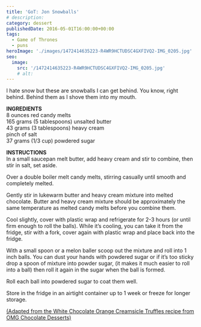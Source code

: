 ```yaml
---
title: 'GoT: Jon Snowballs'
# description:
category: dessert
publishedDate: 2016-05-01T16:00:00+00:00
tags:
  - Game of Thrones
  - puns
heroImage: './images/1472414635223-R4WR9HCTUDSC4GXFIVQ2-IMG_0205.jpg'
seo:
  image:
    src: '/1472414635223-R4WR9HCTUDSC4GXFIVQ2-IMG_0205.jpg'
    # alt:
---
```



<div class="sqs-html-content">
	<p>
		I hate snow but these are snowballs I can get behind. You know, right
		behind. Behind them as I shove them into my mouth. 
	</p>
</div>
<div
	class="image-block-outer-wrapper layout-caption-hidden design-layout-inline"
	data-test="image-block-inline-outer-wrapper"
>
	<figure class="sqs-block-image-figure intrinsic">
		<div
			class="image-block-wrapper"
			data-animation-role="image"
			data-animation-override=""
		>
			<div class="sqs-image-shape-container-element has-aspect-ratio">
				<Picture
					src={ContentImage1}
					alt="jon snowballs | sarah makes stuff"
				></Picture>
			</div>
		</div>
	</figure>
</div>
<div class="sqs-html-content">
	<p>
		<strong>INGREDIENTS</strong>
		<br />8 ounces red candy melts
		<br />
		165 grams (5 tablespoons) unsalted butter
		<br />
		43 grams (3 tablespoons) heavy cream
		<br />
		pinch of salt
		<br />
		37 grams (1/3 cup) powdered sugar
	</p>
	<p>
		<strong>INSTRUCTIONS</strong>
		<br />
		In a small saucepan melt butter, add heavy cream and stir to combine, then
		stir in salt, set aside.
	</p>
	<p>
		Over a double boiler melt candy melts, stirring casually until smooth and
		completely melted. 
	</p>
	<p>
		Gently stir in lukewarm butter and heavy cream mixture into melted
		chocolate. Butter and heavy cream mixture should be approximately the same
		temperature as melted candy melts before you combine them.
	</p>
	<p>
		Cool slightly, cover with plastic wrap and refrigerate for 2-3 hours (or
		until firm enough to roll the balls). While it’s cooling, you can take it
		from the fridge, stir with a fork, cover again with plastic wrap and place
		back into the fridge.
	</p>
	<p>
		With a small spoon or a melon baller scoop out the mixture and roll into 1
		inch balls. You can dust your hands with powdered sugar or if it’s too
		sticky drop a spoon of mixture into powder sugar, (it makes it much easier
		to roll into a ball) then roll it again in the sugar when the ball is
		formed.
	</p>
	<p>Roll each ball into powdered sugar to coat them well.</p>
	<p>
		Store in the fridge in an airtight container up to 1 week or freeze for
		longer storage.
	</p>
	<p>
		<a
			target="_blank"
			href="http://omgchocolatedesserts.com/white-chocolate-orange-creamsicle-truffles/"
		>
			(Adapted from the White Chocolate Orange Creamsicle Truffles recipe from
			OMG Chocolate Desserts)
		</a>
	</p>
</div>
